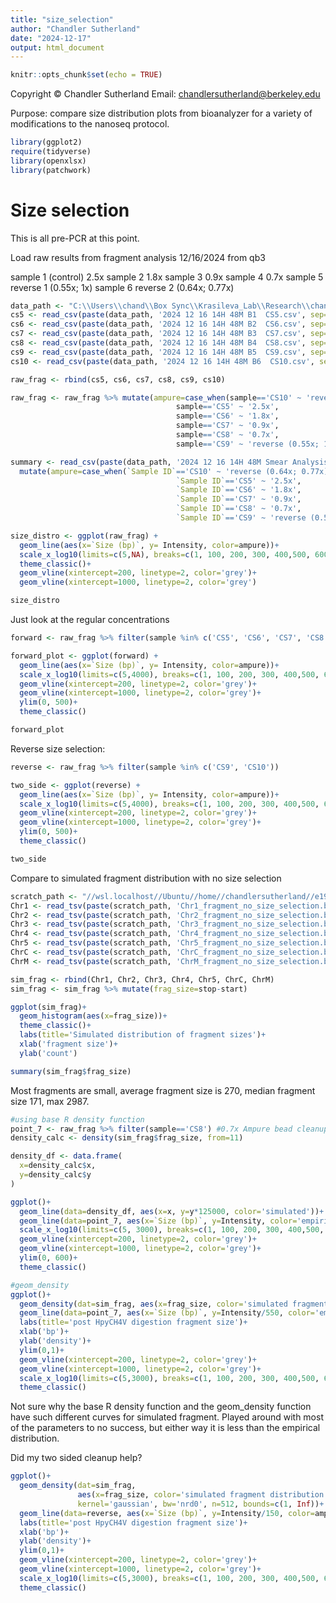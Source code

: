 ```yaml
---
title: "size_selection"
author: "Chandler Sutherland"
date: "2024-12-17"
output: html_document
---
```


```r
knitr::opts_chunk$set(echo = TRUE)
```

Copyright © Chandler Sutherland Email: [chandlersutherland\@berkeley.edu](mailto:chandlersutherland@berkeley.edu){.email}

Purpose: compare size distribution plots from bioanalyzer for a variety of modifications to the nanoseq protocol. 

```r
library(ggplot2)
require(tidyverse)
library(openxlsx)
library(patchwork)
```

# Size selection 

This is all pre-PCR at this point. 

Load raw results from fragment analysis 12/16/2024 from qb3

sample 1 (control)	2.5x
sample 2	1.8x
sample 3	0.9x
sample 4	0.7x
sample 5	reverse 1 (0.55x; 1x)
sample 6	reverse 2 (0.64x; 0.77x)

```r
data_path <- "C:\\Users\\chand\\Box Sync\\Krasileva_Lab\\Research\\chandler\\Krasileva Lab\\E19\\fragment analysis\\20241216 raw files\\"
cs5 <- read_csv(paste(data_path, '2024 12 16 14H 48M B1  CS5.csv', sep='')) %>% mutate(sample='CS5')
cs6 <- read_csv(paste(data_path, '2024 12 16 14H 48M B2  CS6.csv', sep='')) %>% mutate(sample='CS6')
cs7 <- read_csv(paste(data_path, '2024 12 16 14H 48M B3  CS7.csv', sep='')) %>% mutate(sample='CS7')
cs8 <- read_csv(paste(data_path, '2024 12 16 14H 48M B4  CS8.csv', sep='')) %>% mutate(sample='CS8')
cs9 <- read_csv(paste(data_path, '2024 12 16 14H 48M B5  CS9.csv', sep='')) %>% mutate(sample='CS9')
cs10 <- read_csv(paste(data_path, '2024 12 16 14H 48M B6  CS10.csv', sep='')) %>% mutate(sample='CS10')

raw_frag <- rbind(cs5, cs6, cs7, cs8, cs9, cs10)

raw_frag <- raw_frag %>% mutate(ampure=case_when(sample=='CS10' ~ 'reverse (0.64x; 0.77x)', 
                                     sample=='CS5' ~ '2.5x', 
                                     sample=='CS6' ~ '1.8x', 
                                     sample=='CS7' ~ '0.9x', 
                                     sample=='CS8' ~ '0.7x', 
                                     sample=='CS9' ~ 'reverse (0.55x; 1x)'))

summary <- read_csv(paste(data_path, '2024 12 16 14H 48M Smear Analysis Result.csv', sep='')) %>% 
  mutate(ampure=case_when(`Sample ID`=='CS10' ~ 'reverse (0.64x; 0.77x)', 
                                     `Sample ID`=='CS5' ~ '2.5x', 
                                     `Sample ID`=='CS6' ~ '1.8x', 
                                     `Sample ID`=='CS7' ~ '0.9x', 
                                     `Sample ID`=='CS8' ~ '0.7x', 
                                     `Sample ID`=='CS9' ~ 'reverse (0.55x; 1x)'))
```

```r
size_distro <- ggplot(raw_frag) +
  geom_line(aes(x=`Size (bp)`, y= Intensity, color=ampure))+
  scale_x_log10(limits=c(5,NA), breaks=c(1, 100, 200, 300, 400,500, 600, 700, 800, 1000, 1500,3000,6000))+
  theme_classic()+
  geom_vline(xintercept=200, linetype=2, color='grey')+
  geom_vline(xintercept=1000, linetype=2, color='grey')

size_distro
```

Just look at the regular concentrations  
```r
forward <- raw_frag %>% filter(sample %in% c('CS5', 'CS6', 'CS7', 'CS8'))

forward_plot <- ggplot(forward) +
  geom_line(aes(x=`Size (bp)`, y= Intensity, color=ampure))+
  scale_x_log10(limits=c(5,4000), breaks=c(1, 100, 200, 300, 400,500, 600, 700, 800, 1000, 1500,3000,6000))+
  geom_vline(xintercept=200, linetype=2, color='grey')+
  geom_vline(xintercept=1000, linetype=2, color='grey')+
  ylim(0, 500)+
  theme_classic()

forward_plot
```

Reverse size selection:
```r
reverse <- raw_frag %>% filter(sample %in% c('CS9', 'CS10'))

two_side <- ggplot(reverse) +
  geom_line(aes(x=`Size (bp)`, y= Intensity, color=ampure))+
  scale_x_log10(limits=c(5,4000), breaks=c(1, 100, 200, 300, 400,500, 600, 700, 800, 1000, 1500,3000,6000))+
  geom_vline(xintercept=200, linetype=2, color='grey')+
  geom_vline(xintercept=1000, linetype=2, color='grey')+
  ylim(0, 500)+
  theme_classic()

two_side
```


Compare to simulated fragment distribution with no size selection 
```r
scratch_path <- "//wsl.localhost//Ubuntu//home//chandlersutherland//e19_scratch//"
Chr1 <- read_tsv(paste(scratch_path, 'Chr1_fragment_no_size_selection.bed', sep=''), col_names=c('Chr', 'start', 'stop', 'frag'))
Chr2 <- read_tsv(paste(scratch_path, 'Chr2_fragment_no_size_selection.bed', sep=''), col_names=c('Chr', 'start', 'stop', 'frag'))
Chr3 <- read_tsv(paste(scratch_path, 'Chr3_fragment_no_size_selection.bed', sep=''), col_names=c('Chr', 'start', 'stop', 'frag'))
Chr4 <- read_tsv(paste(scratch_path, 'Chr4_fragment_no_size_selection.bed', sep=''), col_names=c('Chr', 'start', 'stop', 'frag'))
Chr5 <- read_tsv(paste(scratch_path, 'Chr5_fragment_no_size_selection.bed', sep=''), col_names=c('Chr', 'start', 'stop', 'frag'))
ChrC <- read_tsv(paste(scratch_path, 'ChrC_fragment_no_size_selection.bed', sep=''), col_names=c('Chr', 'start', 'stop', 'frag'))
ChrM <- read_tsv(paste(scratch_path, 'ChrM_fragment_no_size_selection.bed', sep=''), col_names=c('Chr', 'start', 'stop', 'frag'))

sim_frag <- rbind(Chr1, Chr2, Chr3, Chr4, Chr5, ChrC, ChrM)
sim_frag <- sim_frag %>% mutate(frag_size=stop-start)

ggplot(sim_frag)+
  geom_histogram(aes(x=frag_size))+
  theme_classic()+
  labs(title='Simulated distribution of fragment sizes')+
  xlab('fragment size')+
  ylab('count')

summary(sim_frag$frag_size)
```
Most fragments are small, average fragment size is 270, median fragment size 171, max 2987.

```r
#using base R density function 
point_7 <- raw_frag %>% filter(sample=='CS8') #0.7x Ampure bead cleanup
density_calc <- density(sim_frag$frag_size, from=11)

density_df <- data.frame(
  x=density_calc$x, 
  y=density_calc$y
)

ggplot()+
  geom_line(data=density_df, aes(x=x, y=y*125000, color='simulated'))+
  geom_line(data=point_7, aes(x=`Size (bp)`, y=Intensity, color='empirical'))+
  scale_x_log10(limits=c(5, 3000), breaks=c(1, 100, 200, 300, 400,500, 600, 700, 800, 1000, 1500,3000))+
  geom_vline(xintercept=200, linetype=2, color='grey')+
  geom_vline(xintercept=1000, linetype=2, color='grey')+
  ylim(0, 600)+
  theme_classic()

#geom_density 
ggplot()+
  geom_density(dat=sim_frag, aes(x=frag_size, color='simulated fragment distribution'), kernel='gaussian', bw='nrd0', n=512, bounds=c(1, Inf))+
  geom_line(data=point_7, aes(x=`Size (bp)`, y=Intensity/550, color='empirical fragment distribution'))+
  labs(title='post HpyCH4V digestion fragment size')+
  xlab('bp')+
  ylab('density')+
  ylim(0,1)+
  geom_vline(xintercept=200, linetype=2, color='grey')+
  geom_vline(xintercept=1000, linetype=2, color='grey')+
  scale_x_log10(limits=c(5,3000), breaks=c(1, 100, 200, 300, 400,500, 600, 700, 800, 1000, 1500,3000,6000))+
  theme_classic()
```

Not sure why the base R density function and the geom_density function have such different curves for simulated fragment. Played around with most of the parameters to no success, but either way it is less than the empirical distribution. 

Did my two sided cleanup help?
```r
ggplot()+
  geom_density(dat=sim_frag, 
               aes(x=frag_size, color='simulated fragment distribution'), 
               kernel='gaussian', bw='nrd0', n=512, bounds=c(1, Inf))+
  geom_line(data=reverse, aes(x=`Size (bp)`, y=Intensity/150, color=ampure))+
  labs(title='post HpyCH4V digestion fragment size')+
  xlab('bp')+
  ylab('density')+
  ylim(0,1)+
  geom_vline(xintercept=200, linetype=2, color='grey')+
  geom_vline(xintercept=1000, linetype=2, color='grey')+
  scale_x_log10(limits=c(5,3000), breaks=c(1, 100, 200, 300, 400,500, 600, 700, 800, 1000, 1500,3000,6000))+
  theme_classic()
```

